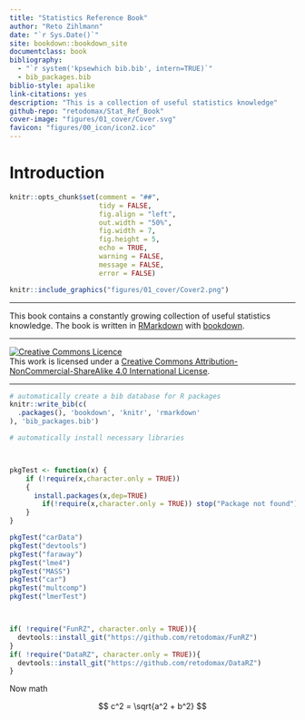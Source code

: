 ```yaml
--- 
title: "Statistics Reference Book"
author: "Reto Zihlmann"
date: "`r Sys.Date()`"
site: bookdown::bookdown_site
documentclass: book
bibliography:
  - "`r system('kpsewhich bib.bib', intern=TRUE)`"
  - bib_packages.bib
biblio-style: apalike
link-citations: yes
description: "This is a collection of useful statistics knowledge"
github-repo: "retodomax/Stat_Ref_Book"
cover-image: "figures/01_cover/Cover.svg"
favicon: "figures/00_icon/icon2.ico"
---
```


# Introduction {-}

```r
knitr::opts_chunk$set(comment = "##",
                      tidy = FALSE,
                      fig.align = "left",
                      out.width = "50%",
                      fig.width = 7,
                      fig.height = 5,
                      echo = TRUE,
                      warning = FALSE,
                      message = FALSE,
                      error = FALSE)
```


```r
knitr::include_graphics("figures/01_cover/Cover2.png")
```


***

This book contains a constantly growing collection of useful statistics knowledge. The book is written in [RMarkdown](https://rmarkdown.rstudio.com/) with [bookdown](https://bookdown.org/).


***

<a rel="license" href="http://creativecommons.org/licenses/by-nc-sa/4.0/"><img alt="Creative Commons Licence" style="border-width:0" src="https://i.creativecommons.org/l/by-nc-sa/4.0/88x31.png" /></a><br />This work is licensed under a <a rel="license" href="http://creativecommons.org/licenses/by-nc-sa/4.0/">Creative Commons Attribution-NonCommercial-ShareAlike 4.0 International License</a>.


***

```r
# automatically create a bib database for R packages
knitr::write_bib(c(
  .packages(), 'bookdown', 'knitr', 'rmarkdown'
), 'bib_packages.bib')
```

```r
# automatically install necessary libraries



pkgTest <- function(x) {
    if (!require(x,character.only = TRUE))
    {
      install.packages(x,dep=TRUE)
        if(!require(x,character.only = TRUE)) stop("Package not found")
    }
}

pkgTest("carData")
pkgTest("devtools")
pkgTest("faraway")
pkgTest("lme4")
pkgTest("MASS")
pkgTest("car")
pkgTest("multcomp")
pkgTest("lmerTest")



if( !require("FunRZ", character.only = TRUE)){
  devtools::install_git("https://github.com/retodomax/FunRZ")
}
if( !require("DataRZ", character.only = TRUE)){
  devtools::install_git("https://github.com/retodomax/DataRZ")
}
```

Now math

$$
c^2 = \sqrt{a^2 + b^2}
$$